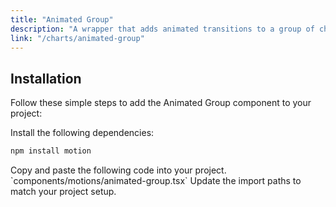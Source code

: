 ```yaml
---
title: "Animated Group"
description: "A wrapper that adds animated transitions to a group of child elements. It's perfect for creating staggered animations for lists, grids, or any collection of components."
link: "/charts/animated-group"
---
```


<ComponentPreview name="animated-group-demo" />

## Installation

Follow these simple steps to add the Animated Group component to your project:

<Steps>

<Step>
Install the following dependencies:
</Step>

```bash
npm install motion
```

<Step>
    Copy and paste the following code into your project.
`components/motions/animated-group.tsx` 
</Step>

<CollapsibleSource name="animated-group" />

<Step>
     Update the import paths to match your project setup.
</Step>

</Steps>
